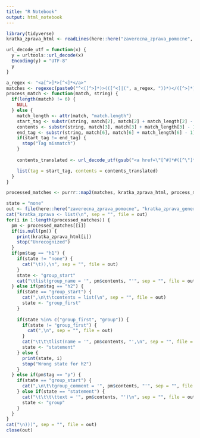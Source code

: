 ```yaml
---
title: "R Notebook"
output: html_notebook
---
```


```r
library(tidyverse)
kratka_zprava_html <- readLines(here::here("zaverecna_zprava_pomocne", "kratka_zprava.html"), encoding = "UTF-8")
```

```r
url_decode_utf = function(x) {
  y = urltools::url_decode(x)
  Encoding(y) = "UTF-8"
  y
}

a_regex <- "<a[^>]*>[^<]*</a>"
matches <- regexec(paste0("^<([^>]*)>(([^<]|(", a_regex, "))*)</([^>]*)>$"), kratka_zprava_html)
process_match <- function(match, string) {
  if(length(match) != 6) {
    NULL
  } else {
    match_length <- attr(match, "match.length")
    start_tag <- substr(string, match[2], match[2] + match_length[2] - 1)
    contents <- substr(string, match[3], match[3] + match_length[3] - 1)
    end_tag <- substr(string, match[6], match[6] + match_length[6] - 1)
    if(start_tag != end_tag) {
      stop("Tag mismatch")
    }
    
    contents_translated <- url_decode_utf(gsub("<a href=\"[^#]*#([^\"]*)\"*>([^<]*)</a>","[\\2](#\\1)", contents))

    list(tag = start_tag, contents = contents_translated)
  }
}

processed_matches <- purrr::map2(matches, kratka_zprava_html, process_match)

state = "none"
out <- file(here::here("zaverecna_zprava_pomocne", "kratka_zprava_generated.R"), open = "wt", encoding = "UTF-8")
cat("kratka_zprava <- list(\n", sep = "", file = out)
for(i in 1:length(processed_matches)) {
  pm <- processed_matches[[i]]
  if(is.null(pm)) {
    print(kratka_zprava_html[i])
    stop("Unrecognized")
  }
  if(pm$tag == "h1") {
    if(state != "none") {
      cat("\t)),\n", sep = "", file = out)
    }
    state <- "group_start"
    cat("\tlist(group_name = '", pm$contents, "'", sep = "", file = out)
  } else if(pm$tag == "h2") {
    if(state == "group_start") {
      cat(",\n\t\tcontents = list(\n", sep = "", file = out)
      state <- "group_first"
    }
    
    if(state %in% c("group_first", "group")) {
      if(state != "group_first") {
        cat(",\n", sep = "", file = out)
      }
      cat("\t\t\tlist(name = '", pm$contents, "',\n", sep = "", file = out)
      state <- "statement"
    } else {
      print(state, i)
      stop("Wrong state for h2")
    }
  } else if(pm$tag == "p") {
    if(state == "group_start") {
      cat(",\n\t\tgroup_comment = '", pm$contents, "'", sep = "", file = out)
    } else if(state == "statement") {
      cat("\t\t\t\ttext = '", pm$contents, "')\n", sep = "", file = out)
      state <- "group"
    }    
  }
}
cat("\n)))", sep = "", file = out)
close(out)
```


